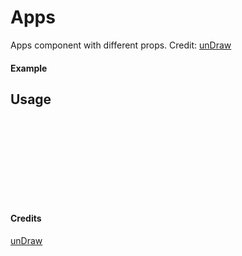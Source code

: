 
<Meta of={Apps} title="unDraw/Apps" />

# Apps

Apps component with different props.
Credit: [unDraw](https://undraw.co/illustrations)

#### Example

<Canvas of={Apps.Primary} />

## Usage

```ts
import { Apps } from "yadl-ui";

const Example = () => {
  return (
      <Apps />
  );
};

export default Example;
```

#### Credits
[unDraw](https://undraw.co/illustrations)
